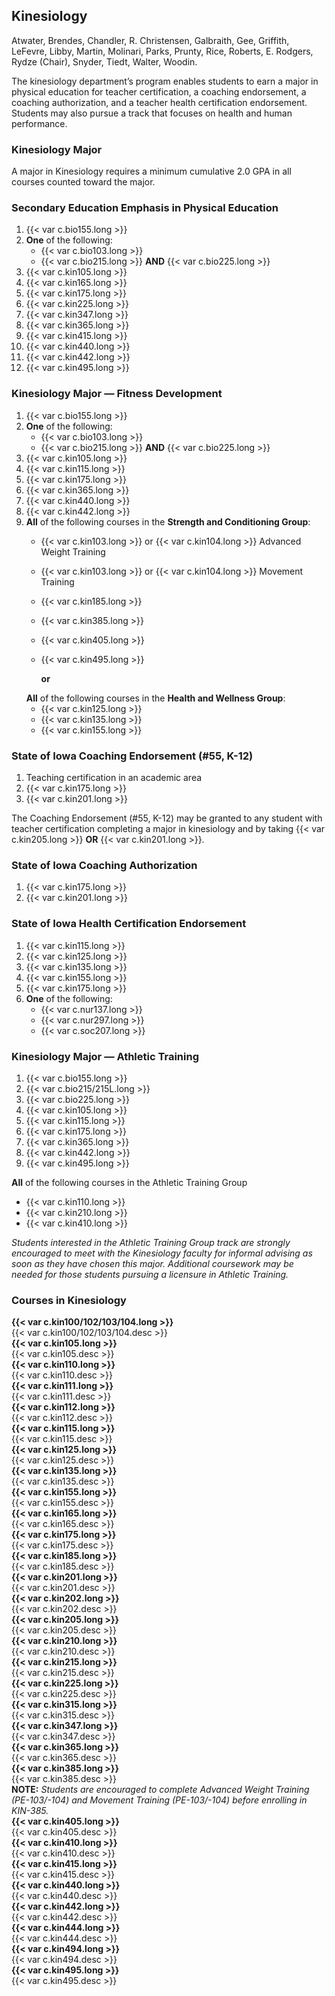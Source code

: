 ## Kinesiology {#sec-kinesiology}
Atwater, Brendes, Chandler, R. Christensen, Galbraith, Gee, Griffith, LeFevre, Libby, Martin, Molinari, Parks, Prunty, Rice, Roberts, E. Rodgers, Rydze (Chair), Snyder, Tiedt, Walter, Woodin.

The kinesiology department’s program enables students to earn a major in physical education for teacher certification, a coaching endorsement, a coaching authorization, and a teacher health certification endorsement. Students may also pursue a track that focuses on health and human performance. 

### Kinesiology Major 
A major in Kinesiology requires a minimum cumulative 2.0 GPA in all courses counted toward the major.

### Secondary Education Emphasis in Physical Education
1. {{< var c.bio155.long >}}
2. **One** of the following:
	- {{< var c.bio103.long >}}
	- {{< var c.bio215.long >}} **AND** {{< var c.bio225.long >}}

3. {{< var c.kin105.long >}}
4. {{< var c.kin165.long >}}
5. {{< var c.kin175.long >}}
6. {{< var c.kin225.long >}}
7. {{< var c.kin347.long >}}
8. {{< var c.kin365.long >}}
9. {{< var c.kin415.long >}}
10. {{< var c.kin440.long >}}
11. {{< var c.kin442.long >}}
12. {{< var c.kin495.long >}}

### Kinesiology Major — Fitness Development
1. {{< var c.bio155.long >}}
2. **One** of the following:
	- {{< var c.bio103.long >}}
	- {{< var c.bio215.long >}} **AND** {{< var c.bio225.long >}}

3. {{< var c.kin105.long >}}
4. {{< var c.kin115.long >}}
5. {{< var c.kin175.long >}}
6. {{< var c.kin365.long >}}
7. {{< var c.kin440.long >}}
8. {{< var c.kin442.long >}}
9. **All** of the following courses in the **Strength and Conditioning Group**: 
	- {{< var c.kin103.long >}} or {{< var c.kin104.long >}} Advanced Weight Training
	- {{< var c.kin103.long >}} or {{< var c.kin104.long >}} Movement Training
	- {{< var c.kin185.long >}} 
	- {{< var c.kin385.long >}} 
	- {{< var c.kin405.long >}}
	- {{< var c.kin495.long >}}

		**or**

	**All** of the following courses in the **Health and Wellness Group**: 
	- {{< var c.kin125.long >}}
	- {{< var c.kin135.long >}}
	- {{< var c.kin155.long >}}

### State of Iowa Coaching Endorsement (#55, K-12) 
1. Teaching certification in an academic area 
2. {{< var c.kin175.long >}}
3. {{< var c.kin201.long >}}

The Coaching Endorsement (#55, K-12) may be granted to any student with teacher certification completing a major in kinesiology and by taking {{< var c.kin205.long >}} **OR** {{< var c.kin201.long >}}.

### State of Iowa Coaching Authorization
1. {{< var c.kin175.long >}}
2. {{< var c.kin201.long >}}

### State of Iowa Health Certification Endorsement
1. {{< var c.kin115.long >}}
2. {{< var c.kin125.long >}}
3. {{< var c.kin135.long >}}
4. {{< var c.kin155.long >}}
5. {{< var c.kin175.long >}}
6. **One** of the following:
	- {{< var c.nur137.long >}}
	- {{< var c.nur297.long >}}
	- {{< var c.soc207.long >}}

### Kinesiology Major — Athletic Training 
1. {{< var c.bio155.long >}}
2. {{< var c.bio215/215L.long >}}
3. {{< var c.bio225.long >}}
4. {{< var c.kin105.long >}}
5. {{< var c.kin115.long >}}
6. {{< var c.kin175.long >}}
7. {{< var c.kin365.long >}}
8. {{< var c.kin442.long >}}
9. {{< var c.kin495.long >}}

**All** of the following courses in the Athletic Training Group 

- {{< var c.kin110.long >}}
- {{< var c.kin210.long >}}
- {{< var c.kin410.long >}}

*Students interested in the Athletic Training Group track are strongly encouraged to meet with the Kinesiology faculty for informal advising as soon as they have chosen this major. Additional coursework may be needed for those students pursuing a licensure in Athletic Training. *

### Courses in Kinesiology
 **{{< var c.kin100/102/103/104.long >}}**  
  {{< var c.kin100/102/103/104.desc >}}  
 **{{< var c.kin105.long >}}**  
  {{< var c.kin105.desc >}}  
 **{{< var c.kin110.long >}}**  
  {{< var c.kin110.desc >}}  
 **{{< var c.kin111.long >}}**  
  {{< var c.kin111.desc >}}  
 **{{< var c.kin112.long >}}**  
  {{< var c.kin112.desc >}}  
 **{{< var c.kin115.long >}}**  
  {{< var c.kin115.desc >}}  
 **{{< var c.kin125.long >}}**  
  {{< var c.kin125.desc >}}  
 **{{< var c.kin135.long >}}**  
  {{< var c.kin135.desc >}}  
 **{{< var c.kin155.long >}}**  
  {{< var c.kin155.desc >}}  
 **{{< var c.kin165.long >}}**  
  {{< var c.kin165.desc >}}  
 **{{< var c.kin175.long >}}**  
  {{< var c.kin175.desc >}}  
 **{{< var c.kin185.long >}}**  
  {{< var c.kin185.desc >}}  
 **{{< var c.kin201.long >}}**  
  {{< var c.kin201.desc >}}  
 **{{< var c.kin202.long >}}**  
  {{< var c.kin202.desc >}}  
 **{{< var c.kin205.long >}}**  
  {{< var c.kin205.desc >}}  
 **{{< var c.kin210.long >}}**  
  {{< var c.kin210.desc >}}  
 **{{< var c.kin215.long >}}**  
  {{< var c.kin215.desc >}}  
 **{{< var c.kin225.long >}}**  
  {{< var c.kin225.desc >}}  
 **{{< var c.kin315.long >}}**  
  {{< var c.kin315.desc >}}  
 **{{< var c.kin347.long >}}**  
  {{< var c.kin347.desc >}}  
 **{{< var c.kin365.long >}}**  
  {{< var c.kin365.desc >}}  
 **{{< var c.kin385.long >}}**  
  {{< var c.kin385.desc >}}  
**NOTE:**  *Students are encouraged to complete Advanced Weight Training (PE-103/-104) and Movement Training (PE-103/-104) before enrolling in KIN-385.*  
 **{{< var c.kin405.long >}}**  
  {{< var c.kin405.desc >}}  
 **{{< var c.kin410.long >}}**  
  {{< var c.kin410.desc >}}  
 **{{< var c.kin415.long >}}**  
  {{< var c.kin415.desc >}}  
 **{{< var c.kin440.long >}}**  
  {{< var c.kin440.desc >}}  
 **{{< var c.kin442.long >}}**  
  {{< var c.kin442.desc >}}  
 **{{< var c.kin444.long >}}**  
  {{< var c.kin444.desc >}}  
 **{{< var c.kin494.long >}}**  
  {{< var c.kin494.desc >}}  
 **{{< var c.kin495.long >}}**  
  {{< var c.kin495.desc >}}  





